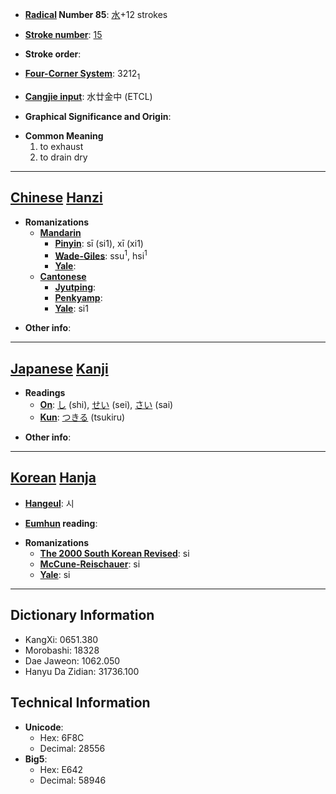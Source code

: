 * '''[[Wiktionary:Chinese radical index| Radical]] Number 85''': [[Wiktionary:Chinese radical index 水|水]]+12 strokes

* '''[[Wiktionary:Chinese total strokes index|Stroke number]]''': [[Wiktionary:Chinese total strokes index 15|15]]

* '''Stroke order''': 

* '''[[Wiktionary:Chinese four corner index|Four-Corner System]]''': 3212<sub>1</sub>

* '''[[Wiktionary:Chinese Cangjie index|Cangjie input]]''': 水廿金中 (ETCL)

* '''Graphical Significance and Origin''': 

* '''Common Meaning'''
*#to exhaust
*# to drain dry


----

== [[Chinese]] [[Hanzi]] ==

* '''Romanizations'''
** '''[[Mandarin]]'''
*** '''[[Pinyin]]''': sī (si1), xī (xi1)
*** '''[[Wade-Giles]]''': ssu<sup>1</sup>, hsi<sup>1</sup>
*** '''[[Yale]]''': 
** '''[[Cantonese]]'''
*** '''[[Jyutping]]''':
*** '''[[Penkyamp]]''': 
*** '''[[Yale]]''': si1

* '''Other info''': 

----

== [[Japanese]] [[Kanji]] ==

* '''Readings'''
** '''[[On]]''': [[し]] (shi), [[せい]] (sei), [[さい]] (sai)
** '''[[Kun]]''': [[つきる]] (tsukiru)

* '''Other info''':  

----

== [[Korean]] [[Hanja]] ==

* '''[[Hangeul]]''': 시

* '''[[Eumhun]] reading''': 

* '''Romanizations'''
** '''[[The 2000 South Korean Revised Romanization|The 2000 South Korean Revised]]''': si
** '''[[McCune-Reischauer]]''': si
** '''[[Yale]]''': si

----

== Dictionary Information ==

* KangXi: 0651.380
* Morobashi: 18328
* Dae Jaweon: 1062.050
* Hanyu Da Zidian: 31736.100

== Technical Information ==

* '''Unicode''':
** Hex: 6F8C
** Decimal: 28556
* '''Big5''':
** Hex: E642
** Decimal: 58946